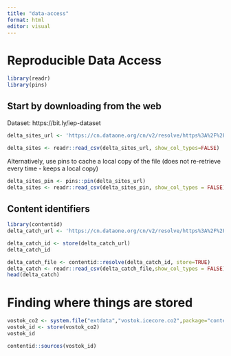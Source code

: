 ```yaml
---
title: "data-access"
format: html
editor: visual
---
```


# Reproducible Data Access

```r
library(readr)
library(pins)
```

## Start by downloading from the web

Dataset: https://bit.ly/iep-dataset

```r
delta_sites_url <- 'https://cn.dataone.org/cn/v2/resolve/https%3A%2F%2Fpasta.lternet.edu%2Fpackage%2Fdata%2Feml%2Fedi%2F233%2F2%2F6a82451e84be1fe82c9821f30ffc2d7d'

delta_sites <- readr::read_csv(delta_sites_url, show_col_types=FALSE)
```

Alternatively, use pins to cache a local copy of the file (does not re-retrieve every time - keeps a local copy)

```r
delta_sites_pin <- pins::pin(delta_sites_url)
delta_sites <- readr::read_csv(delta_sites_pin, show_col_types = FALSE)
```

## Content identifiers

```r
library(contentid)
delta_catch_url <- 'https://cn.dataone.org/cn/v2/resolve/https%3A%2F%2Fpasta.lternet.edu%2Fpackage%2Fdata%2Feml%2Fedi%2F233%2F2%2F015e494911cf35c90089ced5a3127334'

delta_catch_id <- store(delta_catch_url)
delta_catch_id
```

```r
delta_catch_file <- contentid::resolve(delta_catch_id, store=TRUE)
delta_catch <- readr::read_csv(delta_catch_file,show_col_types = FALSE)
head(delta_catch)
```

# Finding where things are stored

```r
vostok_co2 <- system.file("extdata","vostok.icecore.co2",package="contentid")
vostok_id <- store(vostok_co2)
vostok_id
```

```r
contentid::sources(vostok_id)
```
